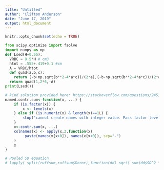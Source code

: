 ```yaml
---
title: "Untitled"
author: "Clifton Anderson"
date: "June 17, 2019"
output: html_document
---
```


```r
knitr::opts_chunk$set(echo = TRUE)
```

```python
from scipy.optimize import fsolve
import numpy as np
def Lsed(H=0.55):
  VRBC = 8.5*H # cm3
  htot = .555+.419+0.1 #cm
  A = VRBC/htot
  def quad(a,b,c):
    return (-b+np.sqrt(b**2-4*a*c))/(2*a),(-b-np.sqrt(b**2-4*a*c))/(2*a)
  return quad(1,2*6,-A)
print(Lsed())
```

```r
# kind solution provided here: https://stackoverflow.com/questions/24515892/r-how-to-contrast-code-factors-and-retain-meaningful-labels-in-output-summary
named.contr.sum<-function(x, ...) {
    if (is.factor(x)) {
        x <- levels(x)
    } else if (is.numeric(x) & length(x)==1L) {
        stop("cannot create names with integer value. Pass factor levels")
    }
    x<-contr.sum(x, ...)
    colnames(x) <- apply(x,2,function(x) 
         paste(names(x[x>0]), names(x[x<0]), sep="-")
    )
    x
}
```


```r
# Pooled SD equation
# lapply( split(ruffsum,ruffsum$Donor),function(dd) sqrt( sum(dd$SD^2 *(dd$n-1))/(sum(dd$n-1)-nrow(dd)) ))
```